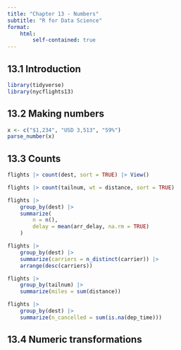 ```yaml
---
title: "Chapter 13 - Numbers"
subtitle: "R for Data Science"
format: 
    html: 
        self-contained: true
---
```


## 13.1 Introduction

```r
library(tidyverse)
library(nycflights13)
```

## 13.2 Making numbers

```r
x <- c("$1,234", "USD 3,513", "59%")
parse_number(x)
```

## 13.3 Counts

```r
flights |> count(dest, sort = TRUE) |> View()
```

```r
flights |> count(tailnum, wt = distance, sort = TRUE)
```

```r
flights |>
    group_by(dest) |>
    summarize(
        n = n(),
        delay = mean(arr_delay, na.rm = TRUE)
    )
```

```r
flights |>
    group_by(dest) |>
    summarize(carriers = n_distinct(carrier)) |>
    arrange(desc(carriers))
```

```r
flights |>
    group_by(tailnum) |>
    summarize(miles = sum(distance))
```

```r
flights |>
    group_by(dest) |>
    summarize(n_cancelled = sum(is.na(dep_time)))
```
## 13.4 Numeric transformations